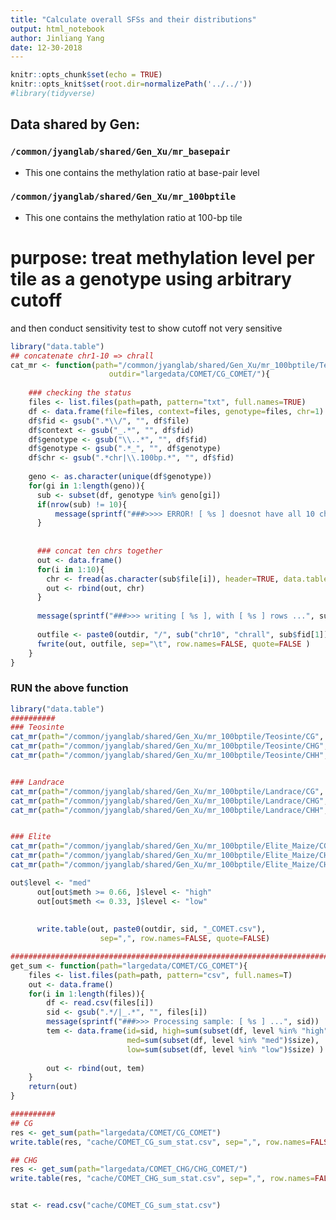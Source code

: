 ```yaml
---
title: "Calculate overall SFSs and their distributions"
output: html_notebook
author: Jinliang Yang
date: 12-30-2018
---
```



```r
knitr::opts_chunk$set(echo = TRUE) 
knitr::opts_knit$set(root.dir=normalizePath('../../')) 
#library(tidyverse)
```

## Data shared by Gen:

### `/common/jyanglab/shared/Gen_Xu/mr_basepair`
- This one contains the methylation ratio at base-pair level

### `/common/jyanglab/shared/Gen_Xu/mr_100bptile`
- This one contains the methylation ratio at 100-bp tile


# purpose: treat methylation level per tile as a genotype using arbitrary cutoff 

and then conduct sensitivity test to show cutoff not very sensitive 


```r
library("data.table")
## concatenate chr1-10 => chrall
cat_mr <- function(path="/common/jyanglab/shared/Gen_Xu/mr_100bptile/Teosinte/CG", 
                      outdir="largedata/COMET/CG_COMET/"){
    
    ### checking the status
    files <- list.files(path=path, pattern="txt", full.names=TRUE)
    df <- data.frame(file=files, context=files, genotype=files, chr=1)
    df$fid <- gsub(".*\\/", "", df$file)
    df$context <- gsub("_.*", "", df$fid)
    df$genotype <- gsub("\\..*", "", df$fid)
    df$genotype <- gsub(".*_", "", df$genotype)
    df$chr <- gsub(".*chr|\\.100bp.*", "", df$fid)
    
    geno <- as.character(unique(df$genotype))
    for(gi in 1:length(geno)){
      sub <- subset(df, genotype %in% geno[gi])
      if(nrow(sub) != 10){
          message(sprintf("###>>>> ERROR! [ %s ] doesnot have all 10 chrs!", gi))
      }
      
      
      ### concat ten chrs together
      out <- data.frame()
      for(i in 1:10){
        chr <- fread(as.character(sub$file[i]), header=TRUE, data.table=FALSE)
        out <- rbind(out, chr)
      }
      
      message(sprintf("###>>> writing [ %s ], with [ %s ] rows ...", sub$genotype[1], nrow(out)))
      
      outfile <- paste0(outdir, "/", sub("chr10", "chrall", sub$fid[1]))
      fwrite(out, outfile, sep="\t", row.names=FALSE, quote=FALSE )
    }
}
```


### RUN the above function
```r
library("data.table")
##########
### Teosinte 
cat_mr(path="/common/jyanglab/shared/Gen_Xu/mr_100bptile/Teosinte/CG", outdir="largedata/mr_100bp/teosinte/")
cat_mr(path="/common/jyanglab/shared/Gen_Xu/mr_100bptile/Teosinte/CHG", outdir="largedata/mr_100bp/teosinte/")
cat_mr(path="/common/jyanglab/shared/Gen_Xu/mr_100bptile/Teosinte/CHH", outdir="largedata/mr_100bp/teosinte/")


### Landrace
cat_mr(path="/common/jyanglab/shared/Gen_Xu/mr_100bptile/Landrace/CG", outdir="largedata/mr_100bp/landrace/")
cat_mr(path="/common/jyanglab/shared/Gen_Xu/mr_100bptile/Landrace/CHG", outdir="largedata/mr_100bp/landrace/")
cat_mr(path="/common/jyanglab/shared/Gen_Xu/mr_100bptile/Landrace/CHH", outdir="largedata/mr_100bp/landrace/")


### Elite
cat_mr(path="/common/jyanglab/shared/Gen_Xu/mr_100bptile/Elite_Maize/CG", outdir="largedata/mr_100bp/elite/")
cat_mr(path="/common/jyanglab/shared/Gen_Xu/mr_100bptile/Elite_Maize/CHG", outdir="largedata/mr_100bp/elite/")
cat_mr(path="/common/jyanglab/shared/Gen_Xu/mr_100bptile/Elite_Maize/CHH", outdir="largedata/mr_100bp/elite/")


```





```r
out$level <- "med"
      out[out$meth >= 0.66, ]$level <- "high"
      out[out$meth <= 0.33, ]$level <- "low"
        
      
      write.table(out, paste0(outdir, sid, "_COMET.csv"), 
                    sep=",", row.names=FALSE, quote=FALSE)

############################################################################
get_sum <- function(path="largedata/COMET/CG_COMET"){
    files <- list.files(path=path, pattern="csv", full.names=T)
    out <- data.frame()
    for(i in 1:length(files)){
        df <- read.csv(files[i])
        sid <- gsub(".*/|_.*", "", files[i])
        message(sprintf("###>>> Processing sample: [ %s ] ...", sid))
        tem <- data.frame(id=sid, high=sum(subset(df, level %in% "high")$size),
                          med=sum(subset(df, level %in% "med")$size),
                          low=sum(subset(df, level %in% "low")$size) )
        
        out <- rbind(out, tem)
    }
    return(out)
}

##########
## CG
res <- get_sum(path="largedata/COMET/CG_COMET")
write.table(res, "cache/COMET_CG_sum_stat.csv", sep=",", row.names=FALSE, quote=FALSE)

## CHG
res <- get_sum(path="largedata/COMET_CHG/CHG_COMET/")
write.table(res, "cache/COMET_CHG_sum_stat.csv", sep=",", row.names=FALSE, quote=FALSE)


stat <- read.csv("cache/COMET_CG_sum_stat.csv")



```




